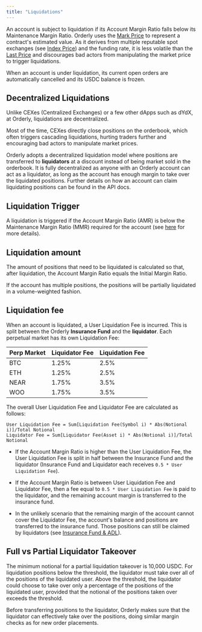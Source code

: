 ```yaml
---
title: "Liquidations"
---
```


An account is subject to liquidation if its Account Margin Ratio falls below its Maintenance Margin Ratio. Orderly uses the [Mark Price](/trade-on-orderly/perpetual-futures/mark-price-index-price-and-last-price#mark-price) to represent a contract's estimated value. As it derives from multiple reputable spot exchanges (see [Index Price](/trade-on-orderly/perpetual-futures/mark-price-index-price-and-last-price#index-price)) and the funding rate, it is less volatile than the [Last Price](/trade-on-orderly/perpetual-futures/mark-price-index-price-and-last-price#last-price) and discourages bad actors from manipulating the market price to trigger liquidations.

When an account is under liquidation, its current open orders are automatically cancelled and its USDC balance is frozen.

## Decentralized Liquidations 

Unlike CEXes (Centralized Exchanges) or a few other dApps such as dYdX, at Orderly, liquidations are decentralized. 

Most of the time, CEXes directly close positions on the orderbook, which often triggers cascading liquidations, hurting traders further and encouraging bad actors to manipulate market prices. 

Orderly adopts a decentralized liquidation model where positions are transferred to **liquidators** at a discount instead of being market sold in the orderbook. It is fully decentralized as anyone with an Orderly account can act as a liquidator, as long as the account has enough margin to take over the liquidated positions. Further details on how an account can claim liquidating positions can be found in the API docs.

## Liquidation Trigger

A liquidation is triggered if the Account Margin Ratio (AMR) is below the Maintenance Margin Ratio (MMR) required for the account (see [here](/trade-on-orderly/perpetual-futures/margin-leverage-and-pnl#maintenance-margin-ratio) for more details).

## Liquidation amount

The amount of positions that need to be liquidated is calculated so that, after liquidation, the Account Margin Ratio equals the Initial Margin Ratio.

If the account has multiple positions, the positions will be partially liquidated in a volume-weighted fashion.

## Liquidation fee

When an account is liquidated, a User Liquidation Fee is incurred. This is split between the Orderly **Insurance Fund** and the **liquidator**. Each perpetual market has its own Liquidation Fee:

| Perp Market | Liquidator Fee | Liquidation Fee |
| ----------- | -------------- | --------------- |
| BTC         | 1.25%           | 2.5%              |
| ETH         | 1.25%           | 2.5%              |
| NEAR        | 1.75%          | 3.5%            |
| WOO        | 1.75%          | 3.5%            |

The overall User Liquidation Fee and Liquidator Fee are calculated as follows:

```
User Liquidation Fee = Sum[Liquidation Fee(Symbol i) * Abs(Notional i)]/Total Notional
Liquidator Fee = Sum[Liquidator Fee(Asset i) * Abs(Notional i)]/Total Notional
```

* If the Account Margin Ratio is higher than the User Liquidation Fee, the User Liquidation Fee is split in half between the Insurance Fund and the liquidator (Insurance Fund and Liquidator each receives `0.5 * User Liquidation Fee`).

* If the Account Margin Ratio is between User Liquidation Fee and Liquidator Fee, then a fee equal to `0.5 * User Liquidation Fee` is paid to the liquidator, and the remaining account margin is transferred to the insurance fund.

* In the unlikely scenario that the remaining margin of the account cannot cover the Liquidator Fee, the account's balance and positions are transferred to the insurance fund. Those positions can still be claimed by liquidators (see [Insurance Fund & ADL](/trade-on-orderly/perpetual-futures/insurance-fund-and-adl)).

## Full vs Partial Liquidator Takeover

The minimum notional for a partial liquidation takeover is 10,000 USDC. For liquidation positions below the threshold, the liquidator must take over all of the positions of the liquidated user. Above the threshold, the liquidator could choose to take over only a percentage of the positions of the liquidated user, provided that the notional of the positions taken over exceeds the threshold.

Before transferring positions to the liquidator, Orderly makes sure that the liquidator can effectively take over the positions, doing similar margin checks as for new order placements.